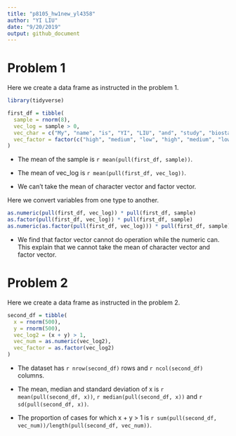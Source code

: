 ```yaml
---
title: "p8105_hw1new_yl4358"
author: "YI LIU"
date: "9/20/2019"
output: github_document
---
```


# Problem 1

Here we create a data frame as instructed in the problem 1.

```r

library(tidyverse)

first_df = tibble(
  sample = rnorm(8),
  vec_log = sample > 0,
  vec_char = c("My", "name", "is", "YI", "LIU", "and", "study", "biostatistics"),
  vec_factor = factor(c("high", "medium", "low", "high", "medium", "low", "low", "low"))
)
```

* The mean of the sample is `r mean(pull(first_df, sample))`.

* The mean of vec_log is `r mean(pull(first_df, vec_log))`.

* We can't take the mean of character vector and factor vector.



Here we convert variables from one type to another.

```r

as.numeric(pull(first_df, vec_log)) * pull(first_df, sample)
as.factor(pull(first_df, vec_log)) * pull(first_df, sample)
as.numeric(as.factor(pull(first_df, vec_log))) * pull(first_df, sample)

```

* We find that factor vector cannot do operation while the numeric can. This explain that we cannot take the mean of character vector and factor vector.


# Problem 2

Here we create a data frame as instructed in the problem 2.

```r

second_df = tibble(
  x = rnorm(500),
  y = rnorm(500),
  vec_log2 = (x + y) > 1,
  vec_num = as.numeric(vec_log2),
  vec_factor = as.factor(vec_log2)
)

```

* The dataset has `r nrow(second_df)` rows and `r ncol(second_df)` columns.

* The mean, median and standard deviation of x is `r mean(pull(second_df, x))`, `r median(pull(second_df, x))` and `r sd(pull(second_df, x))`.

* The proportion of cases for which x + y > 1 is `r sum(pull(second_df, vec_num))/length(pull(second_df, vec_num))`.
